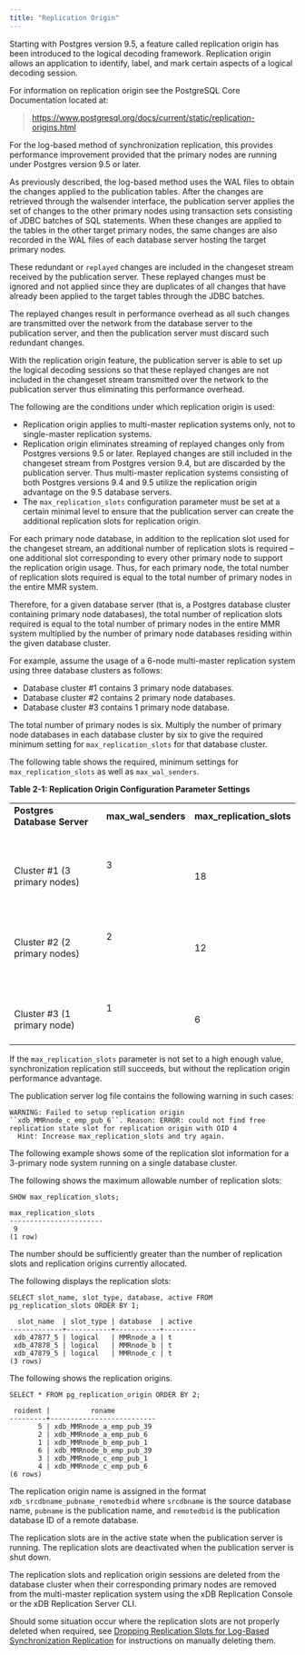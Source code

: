 ```yaml
---
title: "Replication Origin"
---
```


<div id="replication_origin" class="registered_link"></div>

Starting with Postgres version 9.5, a feature called replication origin has been introduced to the logical decoding framework. Replication origin allows an application to identify, label, and mark certain aspects of a logical decoding session.

For information on replication origin see the PostgreSQL Core Documentation located at:

> <https://www.postgresql.org/docs/current/static/replication-origins.html>

For the log-based method of synchronization replication, this provides performance improvement provided that the primary nodes are running under Postgres version 9.5 or later.

As previously described, the log-based method uses the WAL files to obtain the changes applied to the publication tables. After the changes are retrieved through the walsender interface, the publication server applies the set of changes to the other primary nodes using transaction sets consisting of JDBC batches of SQL statements. When these changes are applied to the tables in the other target primary nodes, the same changes are also recorded in the WAL files of each database server hosting the target primary nodes.

These redundant or `replayed` changes are included in the changeset stream received by the publication server. These replayed changes must be ignored and not applied since they are duplicates of all changes that have already been applied to the target tables through the JDBC batches.

The replayed changes result in performance overhead as all such changes are transmitted over the network from the database server to the publication server, and then the publication server must discard such redundant changes.

With the replication origin feature, the publication server is able to set up the logical decoding sessions so that these replayed changes are not included in the changeset stream transmitted over the network to the publication server thus eliminating this performance overhead.

The following are the conditions under which replication origin is used:

-   Replication origin applies to multi-master replication systems only, not to single-master replication systems.
-   Replication origin eliminates streaming of replayed changes only from Postgres versions 9.5 or later. Replayed changes are still included in the changeset stream from Postgres version 9.4, but are discarded by the publication server. Thus multi-master replication systems consisting of both Postgres versions 9.4 and 9.5 utilize the replication origin advantage on the 9.5 database servers.
-   The `max_replication_slots` configuration parameter must be set at a certain minimal level to ensure that the publication server can create the additional replication slots for replication origin.

For each primary node database, in addition to the replication slot used for the changeset stream, an additional number of replication slots is required – one additional slot corresponding to every other primary node to support the replication origin usage. Thus, for each primary node, the total number of replication slots required is equal to the total number of primary nodes in the entire MMR system.

Therefore, for a given database server (that is, a Postgres database cluster containing primary node databases), the total number of replication slots required is equal to the total number of primary nodes in the entire MMR system multiplied by the number of primary node databases residing within the given database cluster.

For example, assume the usage of a 6-node multi-master replication system using three database clusters as follows:

-   Database cluster #1 contains 3 primary node databases.
-   Database cluster #2 contains 2 primary node databases.
-   Database cluster #3 contains 1 primary node database.

The total number of primary nodes is six. Multiply the number of primary node databases in each database cluster by six to give the required minimum setting for `max_replication_slots` for that database cluster.

The following table shows the required, minimum settings for `max_replication_slots` as well as `max_wal_senders`.

**Table 2-1: Replication Origin Configuration Parameter Settings**

|                                                            |                     |                                  |
| ---------------------------------------------------------- | ------------------- | -------------------------------- |
| **Postgres Database Server**                               | **max_wal_senders** | **max_replication_slots**        |
| <br /><br /><br />Cluster #1 (3 primary nodes)<br /><br /> | 3                   | <br /><br /><br />18<br /><br /> |
| <br /><br /><br />Cluster #2 (2 primary nodes)<br /><br /> | 2                   | <br /><br /><br />12<br /><br /> |
| <br /><br /><br />Cluster #3 (1 primary node)<br /><br />  | 1                   | <br /><br /><br />6<br /><br />  |




If the `max_replication_slots` parameter is not set to a high enough value, synchronization replication still succeeds, but without the replication origin performance advantage.

The publication server log file contains the following warning in such cases:

```text
WARNING: Failed to setup replication origin ``xdb_MMRnode_c_emp_pub_6``. Reason: ERROR: could not find free replication state slot for replication origin with OID 4
  Hint: Increase max_replication_slots and try again.
```

The following example shows some of the replication slot information for a 3-primary node system running on a single database cluster.

The following shows the maximum allowable number of replication slots:

```text
SHOW max_replication_slots;

max_replication_slots
-----------------------
 9
(1 row)
```

The number should be sufficiently greater than the number of replication slots and replication origins currently allocated.

The following displays the replication slots:

```text
SELECT slot_name, slot_type, database, active FROM pg_replication_slots ORDER BY 1;

  slot_name  | slot_type | database  | active
-------------+-----------+-----------+--------
 xdb_47877_5 | logical   | MMRnode_a | t
 xdb_47878_5 | logical   | MMRnode_b | t
 xdb_47879_5 | logical   | MMRnode_c | t
(3 rows)
```

The following shows the replication origins.

```text
SELECT * FROM pg_replication_origin ORDER BY 2;

 roident |          roname
---------+--------------------------
       5 | xdb_MMRnode_a_emp_pub_39
       2 | xdb_MMRnode_a_emp_pub_6
       1 | xdb_MMRnode_b_emp_pub_1
       6 | xdb_MMRnode_b_emp_pub_39
       3 | xdb_MMRnode_c_emp_pub_1
       4 | xdb_MMRnode_c_emp_pub_6
(6 rows)
```

The replication origin name is assigned in the format `xdb_srcdbname_pubname_remotedbid` where `srcdbname` is the source database name, `pubname` is the publication name, and `remotedbid` is the publication database ID of a remote database.

The replication slots are in the active state when the publication server is running. The replication slots are deactivated when the publication server is shut down.

The replication slots and replication origin sessions are deleted from the database cluster when their corresponding primary nodes are removed from the multi-master replication system using the xDB Replication Console or the xDB Replication Server CLI.

Should some situation occur where the replication slots are not properly deleted when required, see [Dropping Replication Slots for Log-Based Synchronization Replication](../../../10_appendix/03_resolving_problems/04_troubleshooting_areas/#drop_replication_slots_for_log_based) for instructions on manually deleting them.
